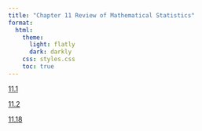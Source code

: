```yaml
---
title: "Chapter 11 Review of Mathematical Statistics"
format:
  html:
    theme:
      light: flatly
      dark: darkly
    css: styles.css
    toc: true
---
```


[11.1](./11.1.qmd)

[11.2](./11.2.qmd)

[11.18](./11.18.qmd)
